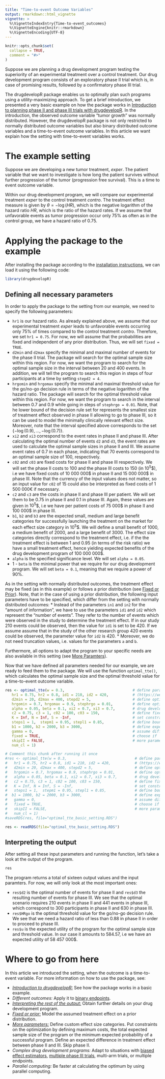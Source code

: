```yaml
---
title: "Time-to-event Outcome Variables"
output: rmarkdown::html_vignette
vignette: >
  %\VignetteIndexEntry{Time-to-event_outcomes}
  %\VignetteEngine{knitr::rmarkdown}
  %\VignetteEncoding{UTF-8}
---
```


```r
knitr::opts_chunk$set(
  collapse = TRUE,
  comment = "#>"
)
```

Suppose we are planning a drug development program testing the superiority of an experimental treatment over a control treatment. Our drug development program consists of an exploratory phase II trial which is, in case of promising results, followed by a confirmatory phase III trial.

The drugdevelopR package enables us to optimally plan such programs using a utility-maximizing approach. To get a brief introduction, we presented a very basic example on how the package works in [Introduction to planning phase II and phase III trials with drugdevelopR](https://sterniii3.github.io/drugdevelopR/articles/introduction-to-drugdevelopR.html). In the introduction, the observed outcome variable "tumor growth" was normally distributed. However, the drugdevelopR package is not only restricted to normally distributed outcome variables but also binary distributed outcome variables and a time-to-event outcome variables. In this article we want explain how the setting with time-to-event variables works.

# The example setting
Suppose we are developing a new tumor treatment, *exper*. The patient variable that we want to investigate is how long the patient survives without further progression of the tumor (progression free survival). This is a time to event outcome variable.

Within our drug development program, we will compare our experimental treatment *exper* to the control treatment *contro*.
The treatment effect measure is given by $\theta = −\log(HR)$, which is the negative logarithm of the hazard ratio $HR$, which is the ratio of the hazard rates. If we assume that unfavorable events as tumor progression occur only 75\% as often as in the control group, we have a hazard ratio of 0.75.

# Applying the package to the example

After installing the package according to the [installation instructions](https://sterniii3.github.io/drugdevelopR/#Installation), we can load it using the following code:
```r
library(drugdevelopR)
```

## Defining all necessary parameters
In order to apply the package to the setting from our example, we need to specify the following parameters:

* `hr1` is our hazard ratio. As already explained above, we assume that our experimental treatment *exper* leads to unfavorable events occurring only 75\% of times compared to the control treatment *contro*. Therefore, we set `hr1 = 0.75`. For now, we will assume that the probabilities are fixed and independent of any prior distribution. Thus, we will set `fixed = TRUE`.
* `d2min` and `d2max` specify the minimal and maximal number of events for the phase II trial. The package will search for the optimal sample size within this region. For now, we want the program to search for the optimal sample size in the interval between 20 and 400 events. In addition, we will tell the program to search this region in steps of four participants at a time by setting `stepd2 = 4`.
* `hrgomin` and `hrgomax` specify the minimal and maximal threshold value for the go/no-go decision rule in terms of the negative logarithm of the hazard ratio. The package will search for the optimal threshold value within this region. For now, we want the program to search in the interval between 0.7 and 0.9 while going in steps of `stephrgo = 0.01`. Note, that he lower bound of the decision rule set for represents the smallest size of treatment effect observed in phase II allowing to go to phase III, so it can be used to model the minimally clinically relevant effect size. Moreover, note that the interval specified above corresponds to the set $\{-\log(0.9), ..., -\log(0.7)\}$.
* `xi2` and `xi3` correspond to the event rates in phase II and phase III. After calculating the optimal number of events `d2` and `d3`, the event rates are used to calculate the optimal sample sizes in phase II and III. We assume event rates of 0.7 in each phase, indicating that 70 events correspond to an optimal sample size of 100, respectively.
* `c02` and `c03` are fixed costs for phase II and phase III respectively. We will set the phase II costs to 100 and the phase III costs to 150 (in $10^5$\$), i.e we have fixed costs of 10 000 000\$ in phase II and 15 000 000\$ in phase III. Note that the currency of the input values does not matter, so an input value for `c02` of 15 could also be interpreted as fixed costs of 1 500 000€ if necessary. 
* `c2` and `c3` are the costs in phase II and phase III per patient. We will set them to be 0.75 in phase II and 0.1 in phase III. Again, these values are given in $10^5$\$, i.e we have per patient costs of 75 000\$ in phase II and 100 000\$ in phase III.
* `b1`, `b2` and `b3` are the expected small, medium and large benefit categories for successfully launching the treatment on the market for each effect size category in $10^5$\$. We will define a small benefit of 1000, a medium benefit of 2000, and a large benefit of 3000. The effect size categories directly correspond to the treatment effect, i.e. if the the treatment effect is between 1 and 0.95 (in terms of the risk ratio) we have a small treatment effect, hence yielding expected benefits of the drug development program of 100 000 000\$.
* `alpha` is the specified significance level. We will set `alpha = 0.05`.
* 1 - `beta` is the minimal power that we require for our drug development program. We will set `beta = 0.1`, meaning that we require a power of 90%.

As in the setting with normally distributed outcomes, the treatment effect may be fixed (as in this example) or follows a prior distribution (see [Fixed or Prior](https://sterniii3.github.io/drugdevelopR/articles/Fixed_and_prior_distributions.html)).
Note, that in the case of using a prior distribution, the following input parameters have to be specified, which differ from the setting with normally distributed outcomes:
* Instead of the parameters `in1` and `in2` for the "amount of information", we have to use the parameters `id1` and `id2` which represent the "number of events". They refer to the number of events which were observed in the study to determine the treatment effect. If in our study 210 events could be observed, then the value for `id1` is set to be 420. If we assume assume that in the study of the other research group 420 events could be observed, the parameter value for `id2` is 420.
* Moreover, we do not need truncation values, i.e. values for the parameters `a` and `b`.

Furthermore, all options to adapt the program to your specific needs are also available in this setting (see [More Paramters](https://sterniii3.github.io/drugdevelopR/articles/More_Parameters.html)).

Now that we have defined all parameters needed for our example, we are ready to feed them to the package. We will use the function `optimal_tte()`, which calculates the optimal sample size and the optimal threshold value for a time-to-event outcome variable.
```r
res <- optimal_tte(w = 0.3,                               # define parameters for prior
   hr1 = 0.75, hr2 = 0.8, id1 = 210, id2 = 420,           # (https://web.imbi.uni-heidelberg.de/prior/)
   d2min = 20, d2max = 400, stepd2 = 5,                   # define optimization set for d2
   hrgomin = 0.7, hrgomax = 0.9, stephrgo = 0.01,         # define optimization set for HRgo
   alpha = 0.05, beta = 0.1, xi2 = 0.7, xi3 = 0.7,        # drug development planning parameters
   c2 = 0.75, c3 = 1, c02 = 100, c03 = 150,               # define fixed and variable costs
   K = Inf, N = Inf, S = -Inf,                            # set constraints
   steps1 = 1,  stepm1 = 0.95, stepl1 = 0.85,             # define boundary for  effect size categories
   b1 = 1000, b2 = 2000, b3 = 3000,                       # define expected benefits
   gamma = 0,                                             # assume different/same population structures 
   fixed = TRUE,                                          # choose if  effects are fixed or random
   skipII = FALSE,                                        # more parameters
   num_cl = 1)
```

```r
# Comment this chunk after running it once
#res <- optimal_tte(w = 0.3,                               # define parameters for prior
#   hr1 = 0.75, hr2 = 0.8, id1 = 210, id2 = 420,           # (https://web.imbi.uni-heidelberg.de/prior/)
#   d2min = 20, d2max = 400, stepd2 = 5,                   # define optimization set for d2
#   hrgomin = 0.7, hrgomax = 0.9, stephrgo = 0.01,         # define optimization set for HRgo
#   alpha = 0.05, beta = 0.1, xi2 = 0.7, xi3 = 0.7,        # drug development planning parameters
#   c2 = 0.75, c3 = 1, c02 = 100, c03 = 150,               # define fixed and variable costs
#   K = Inf, N = Inf, S = -Inf,                            # set constraints
#   steps1 = 1,  stepm1 = 0.95, stepl1 = 0.85,             # define boundary for  effect size categories
#  b1 = 1000, b2 = 2000, b3 = 3000,                        # define expected benefits
#   gamma = 0,                                             # assume different/same population structures 
#   fixed = TRUE,                                          # choose if  effects are fixed or random
#   skipII = FALSE,                                        # more parameters
#   num_cl = 1)
#saveRDS(res, file="optimal_tte_basic_setting.RDS")
```
```r
res <- readRDS(file="optimal_tte_basic_setting.RDS")
```

## Interpreting the output

After setting all these input parameters and running the function, let's take a look at the output of the program.

```r
res
```


The program returns a total of sixteen output values and the input paramters. For now, we will only look at the most important ones:

* `res$d2` is the optimal number of events for phase II and `res$d3` the resulting number of events for phase III. We see that the optimal scenario requires 210 events in phase II and 441 events in phase III, which correspond to 300 participants in phase II and 630 in phase III. 
* `res$HRgo` is the optimal threshold value for the go/no-go decision rule. We see that we need a hazard ratio of less than 0.88 in phase II in order to proceed to phase III. 
* `res$u` is the expected utility of the program for the optimal sample size and threshold value. In our case it amounts to 584.57, i.e we have an expected utility of 58 457 000\$. 


# Where to go from here

In this article we introduced the setting, when the outcome is a time-to-event variable. 
For more information on how to use the package, see:

* [*Introduction to drugdevelopR:*](https://sterniii3.github.io/drugdevelopR/articles/introduction-to-drugdevelopR.html) See how the package works in a basic example.
* *Different outcomes:* Apply it to [binary endpoints](https://sterniii3.github.io/drugdevelopR/articles/Binary_distributed_outcomes.html).
* [*Interpreting the rest of the output:*](https://sterniii3.github.io/drugdevelopR/articles/Interpreting_Output.html) Obtain further details on your drug development program.
* [*Fixed or prior:*](https://sterniii3.github.io/drugdevelopR/articles/Fixed_and_prior_distributions.html) Model the assumed treatment effect on a prior distribution.
* [*More parameters:*](https://sterniii3.github.io/drugdevelopR/articles/More_Parameters.html) Define custom effect size categories. Put constraints on the optimization by defining maximum costs, the total expected sample size of the program or the minimum expected probability of a successful program. Define an expected difference in treatment effect between phase II and III. Skip phase II.
* *Complex drug development programs:* Adapt to situations with [biased effect estimators](https://sterniii3.github.io/drugdevelopR/articles/Bias_adjustment.html), [multiple phase III trials](https://sterniii3.github.io/drugdevelopR/articles/Multitrial.html), multi-arm trials, or multiple endpoints.
* *Parallel computing:* Be faster at calculating the optimum by using parallel computing.
